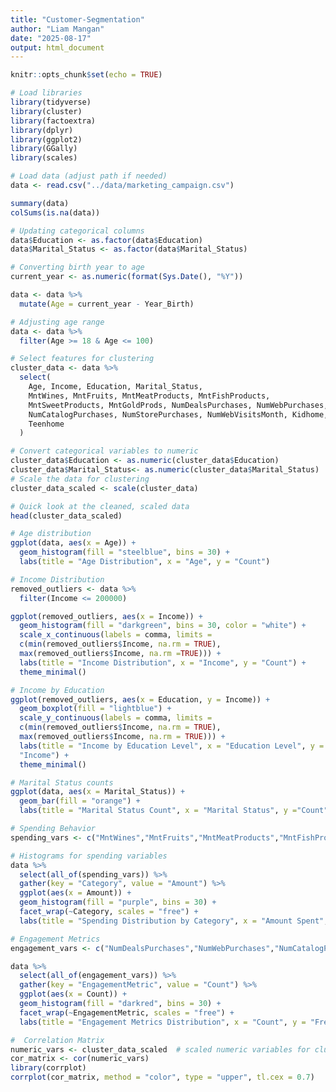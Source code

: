 ```yaml
---
title: "Customer-Segmentation"
author: "Liam Mangan"
date: "2025-08-17"
output: html_document
---
```


```r
knitr::opts_chunk$set(echo = TRUE)
```


```r
# Load libraries
library(tidyverse)   
library(cluster)    
library(factoextra) 
library(dplyr)    
library(ggplot2)
library(GGally)
library(scales)
```


```r
# Load data (adjust path if needed)
data <- read.csv("../data/marketing_campaign.csv")
```
```r
summary(data)
colSums(is.na(data))
```

```r
# Updating categorical columns
data$Education <- as.factor(data$Education)
data$Marital_Status <- as.factor(data$Marital_Status)

# Converting birth year to age 
current_year <- as.numeric(format(Sys.Date(), "%Y"))

data <- data %>%
  mutate(Age = current_year - Year_Birth) 

# Adjusting age range
data <- data %>%
  filter(Age >= 18 & Age <= 100)

# Select features for clustering
cluster_data <- data %>%
  select(
    Age, Income, Education, Marital_Status, 
    MntWines, MntFruits, MntMeatProducts, MntFishProducts,
    MntSweetProducts, MntGoldProds, NumDealsPurchases, NumWebPurchases,
    NumCatalogPurchases, NumStorePurchases, NumWebVisitsMonth, Kidhome,
    Teenhome
  )

# Convert categorical variables to numeric
cluster_data$Education <- as.numeric(cluster_data$Education)
cluster_data$Marital_Status<- as.numeric(cluster_data$Marital_Status)
# Scale the data for clustering
cluster_data_scaled <- scale(cluster_data)

# Quick look at the cleaned, scaled data
head(cluster_data_scaled)
```
```r
# Age distribution
ggplot(data, aes(x = Age)) +
  geom_histogram(fill = "steelblue", bins = 30) +
  labs(title = "Age Distribution", x = "Age", y = "Count")

# Income Distribution
removed_outliers <- data %>%
  filter(Income <= 200000)

ggplot(removed_outliers, aes(x = Income)) +
  geom_histogram(fill = "darkgreen", bins = 30, color = "white") +
  scale_x_continuous(labels = comma, limits =
  c(min(removed_outliers$Income, na.rm = TRUE), 
  max(removed_outliers$Income, na.rm =TRUE))) +
  labs(title = "Income Distribution", x = "Income", y = "Count") +
  theme_minimal()

# Income by Education 
ggplot(removed_outliers, aes(x = Education, y = Income)) +
  geom_boxplot(fill = "lightblue") +
  scale_y_continuous(labels = comma, limits =
  c(min(removed_outliers$Income, na.rm = TRUE), 
  max(removed_outliers$Income, na.rm = TRUE))) +
  labs(title = "Income by Education Level", x = "Education Level", y =
  "Income") +
  theme_minimal()

# Marital Status counts
ggplot(data, aes(x = Marital_Status)) +
  geom_bar(fill = "orange") +
  labs(title = "Marital Status Count", x = "Marital Status", y ="Count")

# Spending Behavior 
spending_vars <- c("MntWines","MntFruits","MntMeatProducts","MntFishProducts", "MntSweetProducts","MntGoldProds")

# Histograms for spending variables
data %>%
  select(all_of(spending_vars)) %>%
  gather(key = "Category", value = "Amount") %>%
  ggplot(aes(x = Amount)) +
  geom_histogram(fill = "purple", bins = 30) +
  facet_wrap(~Category, scales = "free") +
  labs(title = "Spending Distribution by Category", x = "Amount Spent", y = "Count")

# Engagement Metrics 
engagement_vars <- c("NumDealsPurchases","NumWebPurchases","NumCatalogPurchases", "NumStorePurchases","NumWebVisitsMonth")

data %>%
  select(all_of(engagement_vars)) %>%
  gather(key = "EngagementMetric", value = "Count") %>%
  ggplot(aes(x = Count)) +
  geom_histogram(fill = "darkred", bins = 30) +
  facet_wrap(~EngagementMetric, scales = "free") +
  labs(title = "Engagement Metrics Distribution", x = "Count", y = "Frequency")

#  Correlation Matrix
numeric_vars <- cluster_data_scaled  # scaled numeric variables for clustering
cor_matrix <- cor(numeric_vars)
library(corrplot)
corrplot(cor_matrix, method = "color", type = "upper", tl.cex = 0.7)

```